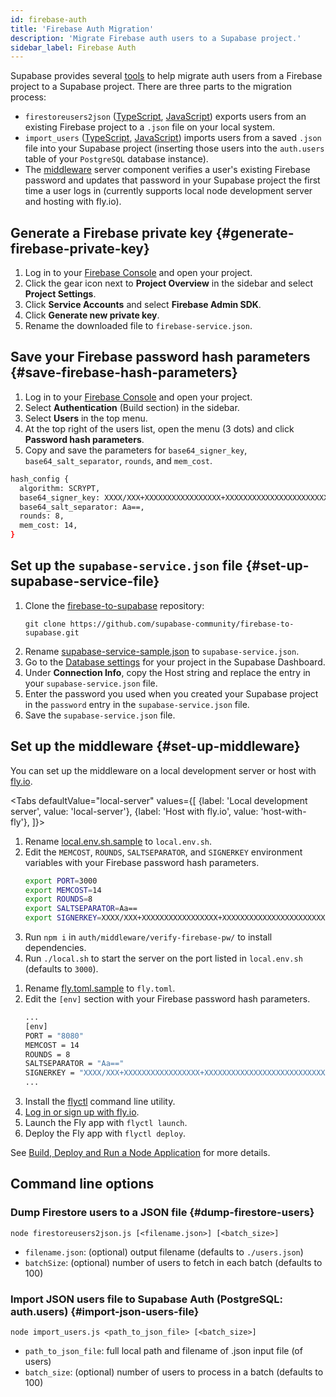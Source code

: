 ```yaml
---
id: firebase-auth
title: 'Firebase Auth Migration'
description: 'Migrate Firebase auth users to a Supabase project.'
sidebar_label: Firebase Auth
---
```



Supabase provides several [tools](https://github.com/supabase-community/firebase-to-supabase/tree/main/auth) to help migrate auth users from a Firebase project to a Supabase project. There are three parts to the migration process:

- `firestoreusers2json` ([TypeScript](https://github.com/supabase-community/firebase-to-supabase/blob/main/auth/firestoreusers2json.ts), [JavaScript](https://github.com/supabase-community/firebase-to-supabase/blob/main/auth/firestoreusers2json.js)) exports users from an existing Firebase project to a `.json` file on your local system.
- `import_users` ([TypeScript](https://github.com/supabase-community/firebase-to-supabase/blob/main/auth/import_users.ts), [JavaScript](https://github.com/supabase-community/firebase-to-supabase/blob/main/auth/import_users.js)) imports users from a saved `.json` file into your Supabase project (inserting those users into the `auth.users` table of your `PostgreSQL` database instance).
- The [middleware](https://github.com/supabase-community/firebase-to-supabase/tree/main/auth/middleware/verify-firebase-pw) server component verifies a user's existing Firebase password and updates that password in your Supabase project the first time a user logs in (currently supports local node development server and hosting with fly.io).

## Generate a Firebase private key {#generate-firebase-private-key}

1. Log in to your [Firebase Console](https://console.firebase.google.com/project) and open your project.
1. Click the gear icon next to **Project Overview** in the sidebar and select **Project Settings**.
1. Click **Service Accounts** and select **Firebase Admin SDK**.
1. Click **Generate new private key**.
1. Rename the downloaded file to `firebase-service.json`.

## Save your Firebase password hash parameters {#save-firebase-hash-parameters}

1. Log in to your [Firebase Console](https://console.firebase.google.com/project) and open your project.
1. Select **Authentication** (Build section) in the sidebar.
1. Select **Users** in the top menu.
1. At the top right of the users list, open the menu (3 dots) and click **Password hash parameters**.
1. Copy and save the parameters for `base64_signer_key`, `base64_salt_separator`, `rounds`, and `mem_cost`.

```bash title="Sample password hash parameters"
hash_config {
  algorithm: SCRYPT,
  base64_signer_key: XXXX/XXX+XXXXXXXXXXXXXXXXX+XXXXXXXXXXXXXXXXXXXXXXXXXXXXXXXXXXXXXXXXXXXXXXXXXXXXXXXXXXX==,
  base64_salt_separator: Aa==,
  rounds: 8,
  mem_cost: 14,
}
```

## Set up the `supabase-service.json` file {#set-up-supabase-service-file}

1. Clone the [firebase-to-supabase](https://github.com/supabase-community/firebase-to-supabase) repository:
    ```
    git clone https://github.com/supabase-community/firebase-to-supabase.git
    ```
1. Rename [supabase-service-sample.json](https://github.com/supabase-community/firebase-to-supabase/blob/main/auth/supabase-service-sample.json) to `supabase-service.json`.
1. Go to the [Database settings](https://app.supabase.com/project/_/settings/database) for your project in the Supabase Dashboard.
1. Under **Connection Info**, copy the Host string and replace the entry in your `supabase-service.json` file.
1. Enter the password you used when you created your Supabase project in the `password` entry in the `supabase-service.json` file.
1. Save the `supabase-service.json` file.

## Set up the middleware {#set-up-middleware}

You can set up the middleware on a local development server or host with [fly.io](https://fly.io).

<Tabs
  defaultValue="local-server"
  values={[
    {label: 'Local development server', value: 'local-server'},
    {label: 'Host with fly.io', value: 'host-with-fly'},
  ]}>
<TabItem value="local-server">

1. Rename [local.env.sh.sample](https://github.com/supabase-community/firebase-to-supabase/blob/main/auth/middleware/verify-firebase-pw/local.env.sh.sample) to `local.env.sh`.
1. Edit the `MEMCOST`, `ROUNDS`, `SALTSEPARATOR`, and `SIGNERKEY` environment variables with your Firebase password hash parameters.
    ```bash title="local.env.sh"
    export PORT=3000
    export MEMCOST=14
    export ROUNDS=8
    export SALTSEPARATOR=Aa== 
    export SIGNERKEY=XXXX/XXX+XXXXXXXXXXXXXXXXX+XXXXXXXXXXXXXXXXXXXXXXXXXXXXXXXXXXXXXXXXXXXXXXXXXXXXXXXXXXX==
    ```
1. Run `npm i` in `auth/middleware/verify-firebase-pw/` to install dependencies.
1. Run `./local.sh` to start the server on the port listed in `local.env.sh` (defaults to `3000`).

</TabItem>
<TabItem value="host-with-fly">

1. Rename [fly.toml.sample](https://github.com/supabase-community/firebase-to-supabase/blob/main/auth/middleware/verify-firebase-pw/fly.toml.sample) to `fly.toml`.
1. Edit the `[env]` section with your Firebase password hash parameters.
    ```bash title="fly.toml"
    ...
    [env]
    PORT = "8080"
    MEMCOST = 14
    ROUNDS = 8
    SALTSEPARATOR = "Aa==" 
    SIGNERKEY = "XXXX/XXX+XXXXXXXXXXXXXXXXX+XXXXXXXXXXXXXXXXXXXXXXXXXXXXXXXXXXXXXXXXXXXXXXXXXXXXXXXXXXX=="
    ...
    ```
1. Install the [flyctl](https://fly.io/docs/getting-started/installing-flyctl/) command line utility.
1. [Log in or sign up with fly.io](https://fly.io/docs/getting-started/log-in-to-fly/).
1. Launch the Fly app with `flyctl launch`.
1. Deploy the Fly app with `flyctl deploy`.

See [Build, Deploy and Run a Node Application](https://fly.io/docs/getting-started/node/) for more details.

</TabItem>
</Tabs>

## Command line options

### Dump Firestore users to a JSON file {#dump-firestore-users}

`node firestoreusers2json.js [<filename.json>] [<batch_size>]`

- `filename.json`: (optional) output filename (defaults to `./users.json`)
- `batchSize`: (optional) number of users to fetch in each batch (defaults to 100)

### Import JSON users file to Supabase Auth (PostgreSQL: auth.users) {#import-json-users-file}

`node import_users.js <path_to_json_file> [<batch_size>]`

- `path_to_json_file`: full local path and filename of .json input file (of users)
- `batch_size`: (optional) number of users to process in a batch (defaults to 100)
